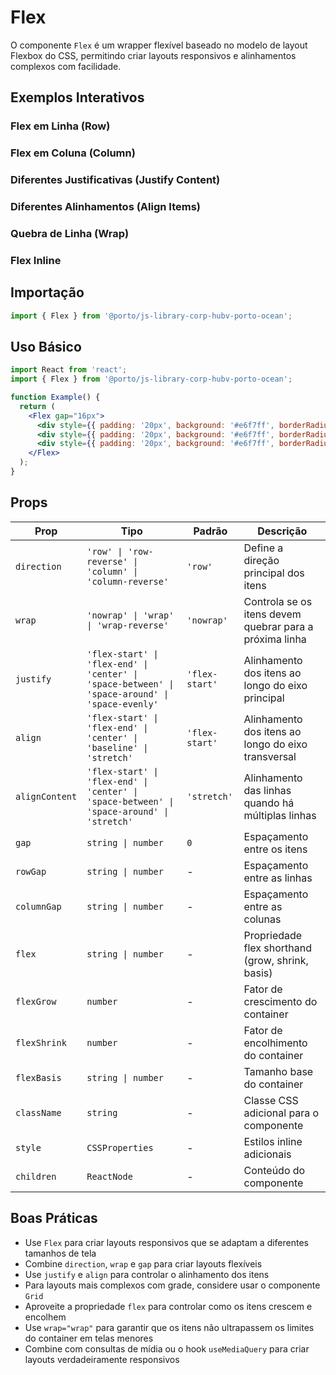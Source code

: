 
<Meta title="Components/Flex" of={FlexStories} />

# Flex

O componente `Flex` é um wrapper flexível baseado no modelo de layout Flexbox do CSS, permitindo criar layouts responsivos e alinhamentos complexos com facilidade.

## Exemplos Interativos

### Flex em Linha (Row)
<Canvas>
  <Story of={FlexStories.Row} />
</Canvas>

### Flex em Coluna (Column)
<Canvas>
  <Story of={FlexStories.Column} />
</Canvas>

### Diferentes Justificativas (Justify Content)
<Canvas>
  <Story of={FlexStories.JustifyContent} />
</Canvas>

### Diferentes Alinhamentos (Align Items)
<Canvas>
  <Story of={FlexStories.AlignItems} />
</Canvas>

### Quebra de Linha (Wrap)
<Canvas>
  <Story of={FlexStories.Wrap} />
</Canvas>

### Flex Inline
<Canvas>
  <Story of={FlexStories.InlineFlex} />
</Canvas>

## Importação

```jsx
import { Flex } from '@porto/js-library-corp-hubv-porto-ocean';
```

## Uso Básico

```jsx
import React from 'react';
import { Flex } from '@porto/js-library-corp-hubv-porto-ocean';

function Example() {
  return (
    <Flex gap="16px">
      <div style={{ padding: '20px', background: '#e6f7ff', borderRadius: '4px' }}>Item 1</div>
      <div style={{ padding: '20px', background: '#e6f7ff', borderRadius: '4px' }}>Item 2</div>
      <div style={{ padding: '20px', background: '#e6f7ff', borderRadius: '4px' }}>Item 3</div>
    </Flex>
  );
}
```

## Props

| Prop | Tipo | Padrão | Descrição |
|------|------|--------|-----------|
| `direction` | `'row' \| 'row-reverse' \| 'column' \| 'column-reverse'` | `'row'` | Define a direção principal dos itens |
| `wrap` | `'nowrap' \| 'wrap' \| 'wrap-reverse'` | `'nowrap'` | Controla se os itens devem quebrar para a próxima linha |
| `justify` | `'flex-start' \| 'flex-end' \| 'center' \| 'space-between' \| 'space-around' \| 'space-evenly'` | `'flex-start'` | Alinhamento dos itens ao longo do eixo principal |
| `align` | `'flex-start' \| 'flex-end' \| 'center' \| 'baseline' \| 'stretch'` | `'flex-start'` | Alinhamento dos itens ao longo do eixo transversal |
| `alignContent` | `'flex-start' \| 'flex-end' \| 'center' \| 'space-between' \| 'space-around' \| 'stretch'` | `'stretch'` | Alinhamento das linhas quando há múltiplas linhas |
| `gap` | `string \| number` | `0` | Espaçamento entre os itens |
| `rowGap` | `string \| number` | - | Espaçamento entre as linhas |
| `columnGap` | `string \| number` | - | Espaçamento entre as colunas |
| `flex` | `string \| number` | - | Propriedade flex shorthand (grow, shrink, basis) |
| `flexGrow` | `number` | - | Fator de crescimento do container |
| `flexShrink` | `number` | - | Fator de encolhimento do container |
| `flexBasis` | `string \| number` | - | Tamanho base do container |
| `className` | `string` | - | Classe CSS adicional para o componente |
| `style` | `CSSProperties` | - | Estilos inline adicionais |
| `children` | `ReactNode` | - | Conteúdo do componente |



## Boas Práticas

- Use `Flex` para criar layouts responsivos que se adaptam a diferentes tamanhos de tela
- Combine `direction`, `wrap` e `gap` para criar layouts flexíveis
- Use `justify` e `align` para controlar o alinhamento dos itens
- Para layouts mais complexos com grade, considere usar o componente `Grid`
- Aproveite a propriedade `flex` para controlar como os itens crescem e encolhem
- Use `wrap="wrap"` para garantir que os itens não ultrapassem os limites do container em telas menores
- Combine com consultas de mídia ou o hook `useMediaQuery` para criar layouts verdadeiramente responsivos
